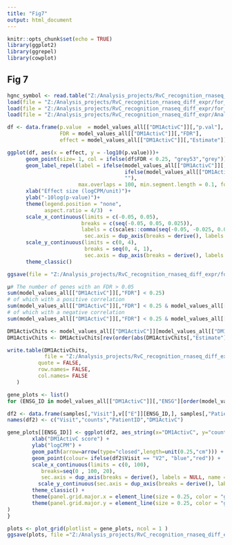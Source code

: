 ---
title: "Fig7"
output: html_document
---

```{r setup, include=FALSE}
knitr::opts_chunk$set(echo = TRUE)
library(ggplot2)
library(ggrepel)
library(cowplot)
```

## Fig 7


```{r}
hgnc_symbol <- read.table("Z:/Analysis_projects/RvC_recognition_rnaseq_diff_expr/Analyses_rnaseq_recognition/metadata/ENSG_geneSymbol2.txt", sep =",", header=TRUE)
load(file = "Z:/Analysis_projects/RvC_recognition_rnaseq_diff_expr/for_paper_counts/fits_paper/model_values_all.RData")
load(file = "Z:/Analysis_projects/RvC_recognition_rnaseq_diff_expr/for_paper_counts/fits_paper/v_visit.RDATA")
load(file = "Z:/Analysis_projects/RvC_recognition_rnaseq_diff_expr/Analyses_rnaseq_recognition/results/mixed_effect_models/htseq_manual/samples.RDATA")

```

```{r}
df <- data.frame(p.value  = model_values_all[["DM1ActivC"]][,"p.val"],
                 FDR = model_values_all[["DM1ActivC"]][,"FDR"], 
                 effect = model_values_all[["DM1ActivC"]][,"Estimate"])

ggplot(df, aes(x = effect, y = -log10(p.value)))+
      geom_point(size= 1, col = ifelse(df$FDR < 0.25, "grey53","grey"))+
      geom_label_repel(label = ifelse(model_values_all[["DM1ActivC"]][,"ENSG"] %in%  model_values_all[["DM1ActivC"]][,"ENSG"][order(model_values_all[["DM1ActivC"]][,"p.val"])][1:5],
                                      ifelse(model_values_all[["DM1ActivC"]][,"hgnc_symbol"] == "", model_values_all[["DM1ActivC"]][,"ENSG"], model_values_all[["DM1ActivC"]][,"hgnc_symbol"]),
                                      ""), 
                       max.overlaps = 100, min.segment.length = 0.1, force = 10, color = "black", size = 3, nudge_y = 0.005, segment.size = 0.25)+
      xlab("Effect size (logCPM/unit)")+
      ylab("-10log(p-value)")+
      theme(legend.position = "none", 
            aspect.ratio = 4/3)  +
      scale_x_continuous(limits = c(-0.05, 0.05), 
                        breaks = c(seq(-0.05, 0.05, 0.025)),
                        labels = c(scales::comma(seq(-0.05, -0.025, 0.025), accuracy = c(0.001)), scales::comma(0, accuracy = c(1)), scales::comma(seq(0.025, 0.05, 0.025), accuracy = c(0.001))),
                         sec.axis = dup_axis(breaks = derive(), labels = derive(), name = NULL))+
      scale_y_continuous(limits = c(0, 4), 
                         breaks = seq(0, 4, 1),
                         sec.axis = dup_axis(breaks = derive(), labels = derive(), name = NULL))+
      theme_classic()

ggsave(file = "Z:/Analysis_projects/RvC_recognition_rnaseq_diff_expr/for_paper_counts/Figs_for_paper/Fig7A_DMac.png", width = 6, height = 8)

µ# The number of genes with an FDR > 0.05
sum(model_values_all[["DM1ActivC"]][,"FDR"] < 0.25)
# of which with a positive correlation
sum(model_values_all[["DM1ActivC"]][,"FDR"] < 0.25 & model_values_all[["DM1ActivC"]][,"Estimate"] > 0 )
# of which with a negative correlation
sum(model_values_all[["DM1ActivC"]][,"FDR"] < 0.25 & model_values_all[["DM1ActivC"]][,"Estimate"] < 0 )

DM1ActivChits <- model_values_all[["DM1ActivC"]][model_values_all[["DM1ActivC"]][,"p.val"] < 0.05,]
DM1ActivChits <- DM1ActivChits[rev(order(abs(DM1ActivChits[,"Estimate"]))),][1:100,"ENSG"]

write.table(DM1ActivChits,
            file = "Z:/Analysis_projects/RvC_recognition_rnaseq_diff_expr/for_paper_counts/cytoscape/DM1ActivC_p005top100E.csv", 
          quote = FALSE, 
          row.names= FALSE,
          col.names= FALSE
   )

```


```{r}
gene_plots <- list()
for (ENSG_ID in model_values_all[["DM1ActivC"]][,"ENSG"][order(model_values_all[["DM1ActivC"]][,"p.val"])][1:5]){

df2 <- data.frame(samples[,"Visit"],v[["E"]][ENSG_ID,], samples[,"PatientID"], samples[,"DM1ActivC"])
names(df2) <- c("Visit","counts","PatientID","DM1ActivC")

gene_plots[[ENSG_ID]] <- ggplot(df2, aes_string(x="DM1ActivC", y="counts", group="PatientID")) + ggtitle(hgnc_symbol$hgnc_symbol[hgnc_symbol$ensembl_gene_id==ENSG_ID])+
        xlab("DM1ActivC score") +
        ylab("logCPM") +
        geom_path(arrow=arrow(type="closed",length=unit(0.25,"cm"))) +
        geom_point(colour= ifelse(df2$Visit == "V2", "blue","red")) +
        scale_x_continuous(limits = c(0, 100),
           breaks=seq(0 , 100, 20),
           sec.axis = dup_axis(breaks = derive(), labels = NULL, name = NULL))+
          scale_y_continuous(sec.axis = dup_axis(breaks = derive(), labels = NULL, name = NULL))+
        theme_classic() +
        theme(panel.grid.major.x = element_line(size = 0.25, color = "grey"))+
        theme(panel.grid.major.y = element_line(size = 0.25, color = "grey")
)
}

plots <- plot_grid(plotlist = gene_plots, ncol = 1 )
ggsave(plots, file ="Z:/Analysis_projects/RvC_recognition_rnaseq_diff_expr/for_paper_counts/Figs_for_paper/Fig7B_plots.png", height = 20, width = 8 , dpi = 600)

```
